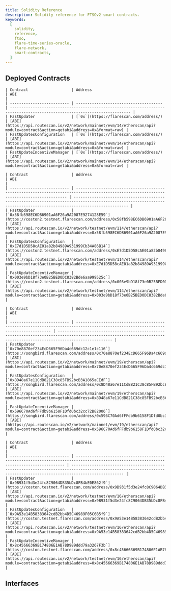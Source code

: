 ```yaml
---
title: Solidity Reference
description: Solidity reference for FTSOv2 smart contracts.
keywords:
  [
    solidity,
    reference,
    ftso,
    flare-time-series-oracle,
    flare-network,
    smart-contracts,
  ]
---
```



## Deployed Contracts

<Tabs block>
  <TabItem value="flare" label="Flare Mainnet">
  
    | Contract                   | Address                                | ABI                                                                                                                         |
    | -------------------------- | -------------------------------------- | --------------------------------------------------------------------------------------------------------------------------- |
    | FastUpdater                | [`0x`](https://flarescan.com/address/) | [ABI](https://api.routescan.io/v2/network/mainnet/evm/14/etherscan/api?module=contract&action=getabi&address=0x&format=raw) |
    | FastUpdatesConfiguration   | [`0x`](https://flarescan.com/address/) | [ABI](https://api.routescan.io/v2/network/mainnet/evm/14/etherscan/api?module=contract&action=getabi&address=0x&format=raw) |
    | FastUpdateIncentiveManager | [`0x`](https://flarescan.com/address/) | [ABI](https://api.routescan.io/v2/network/mainnet/evm/14/etherscan/api?module=contract&action=getabi&address=0x&format=raw) |

  </TabItem>
  <TabItem value="coston2" label="Flare Testnet Coston2" default>

    | Contract                   | Address                                                                                                                                  | ABI                                                                                                                                                                  |
    | -------------------------- | ---------------------------------------------------------------------------------------------------------------------------------------- | -------------------------------------------------------------------------------------------------------------------------------------------------------------------- |
    | FastUpdater                | [`0x58fb598EC6DB6901aA6F26a9A2087E9274128E59`](https://coston2.testnet.flarescan.com/address/0x58fb598EC6DB6901aA6F26a9A2087E9274128E59) | [ABI](https://api.routescan.io/v2/network/testnet/evm/114/etherscan/api?module=contract&action=getabi&address=0x58fb598EC6DB6901aA6F26a9A2087E9274128E59&format=raw) |
    | FastUpdatesConfiguration   | [`0xE7d1D5D58cAE01a82b84989A931999Cb34A86B14`](https://coston2.testnet.flarescan.com/address/0xE7d1D5D58cAE01a82b84989A931999Cb34A86B14) | [ABI](https://api.routescan.io/v2/network/testnet/evm/114/etherscan/api?module=contract&action=getabi&address=0xE7d1D5D58cAE01a82b84989A931999Cb34A86B14&format=raw) |
    | FastUpdateIncentiveManager | [`0x003e9bD18f73e0B25BED0DC8382Bde6aa999525c`](https://coston2.testnet.flarescan.com/address/0x003e9bD18f73e0B25BED0DC8382Bde6aa999525c) | [ABI](https://api.routescan.io/v2/network/testnet/evm/114/etherscan/api?module=contract&action=getabi&address=0x003e9bD18f73e0B25BED0DC8382Bde6aa999525c&format=raw) |

  </TabItem>
  <TabItem value="songbird" label="Songbird Canary-Network">

    | Contract                   | Address                                                                                                                           | ABI                                                                                                                                                                  |
    | -------------------------- | --------------------------------------------------------------------------------------------------------------------------------- | -------------------------------------------------------------------------------------------------------------------------------------------------------------------- |
    | FastUpdater                | [`0x70e8870ef234EcD665F96Da4c669dc12c1e1c116`](https://songbird.flarescan.com/address/0x70e8870ef234EcD665F96Da4c669dc12c1e1c116) | [ABI](https://api.routescan.io/v2/network/mainnet/evm/19/etherscan/api?module=contract&action=getabi&address=0x70e8870ef234EcD665F96Da4c669dc12c1e1c116&format=raw)  |
    | FastUpdatesConfiguration   | [`0x8D48a67e11CdB821C38c85FB92bcB3A1865aCEdF`](https://songbird.flarescan.com/address/0x8D48a67e11CdB821C38c85FB92bcB3A1865aCEdF) | [ABI](https://api.routescan.io/v2/network/mainnet/evm/19/etherscan/api?module=contract&action=getabi&address=0x8D48a67e11CdB821C38c85FB92bcB3A1865aCEdF&format=raw)  |
    | FastUpdateIncentiveManager | [`0x596C70Ad6fFFdb9b6158F1Dfd0bc32cc72B82006`](https://songbird.flarescan.com/address/0x596C70Ad6fFFdb9b6158F1Dfd0bc32cc72B82006) | [ABI](hhttps://api.routescan.io/v2/network/mainnet/evm/19/etherscan/api?module=contract&action=getabi&address=0x596C70Ad6fFFdb9b6158F1Dfd0bc32cc72B82006&format=raw) |

  </TabItem>
  <TabItem value="coston" label="Songbird Testnet Coston">

    | Contract                   | Address                                                                                                                                 | ABI                                                                                                                                                                 |
    | -------------------------- | --------------------------------------------------------------------------------------------------------------------------------------- | ------------------------------------------------------------------------------------------------------------------------------------------------------------------- |
    | FastUpdater                | [`0x9B931f5d3e24fc8C9064DB35bDc8FB4bE0E862f9`](https://coston.testnet.flarescan.com/address/0x9B931f5d3e24fc8C9064DB35bDc8FB4bE0E862f9) | [ABI](https://api.routescan.io/v2/network/testnet/evm/16/etherscan/api?module=contract&action=getabi&address=0x9B931f5d3e24fc8C9064DB35bDc8FB4bE0E862f9&format=raw) |
    | FastUpdatesConfiguration   | [`0x9A53e14B58383642cdB2bb4D5C46989F05C6B5f9`](https://coston.testnet.flarescan.com/address/0x9A53e14B58383642cdB2bb4D5C46989F05C6B5f9) | [ABI](https://api.routescan.io/v2/network/testnet/evm/16/etherscan/api?module=contract&action=getabi&address=0x9A53e14B58383642cdB2bb4D5C46989F05C6B5f9&format=raw) |
    | FastUpdateIncentiveManager | [`0x8c45666369B174806E1AB78D989ddd79a3267F3b`](https://coston.testnet.flarescan.com/address/0x8c45666369B174806E1AB78D989ddd79a3267F3b) | [ABI](https://api.routescan.io/v2/network/testnet/evm/16/etherscan/api?module=contract&action=getabi&address=0x8c45666369B174806E1AB78D989ddd79a3267F3b&format=raw) |

  </TabItem>

</Tabs>

## Interfaces

<DocCardList />
